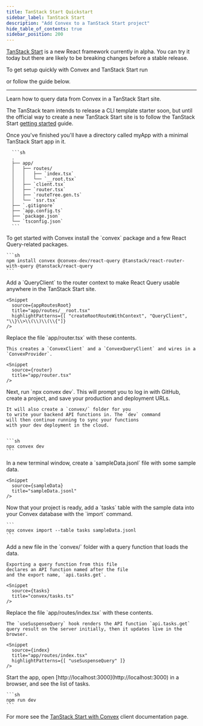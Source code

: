```yaml
---
title: TanStack Start Quickstart
sidebar_label: TanStack Start
description: "Add Convex to a TanStack Start project"
hide_table_of_contents: true
sidebar_position: 200
---
```



<Admonition type="caution" title="TanStack Start is in Alpha">

[TanStack Start](https://tanstack.com/start/latest) is a new React framework
currently in alpha. You can try it today but there are likely to be breaking
changes before a stable release.

</Admonition>

To get setup quickly with Convex and TanStack Start run

<p>
  <b>
    <CodeWithCopyButton text="npm create convex@latest -- -t tanstack-start" />
  </b>
</p>

or follow the guide below.

---

Learn how to query data from Convex in a TanStack Start site.

<StepByStep>
  <Step title="Create a TanStack Start site">

The TanStack team intends to release a CLI template starter soon, but until the
official way to create a new TanStack Start site is to follow the TanStack Start
[getting started](https://tanstack.com/router/latest/docs/framework/react/start/getting-started)
guide.

Once you've finished you'll have a directory called myApp with a minimal
TanStack Start app in it.

      ```sh
      .
      ├── app/
      │   ├── routes/
      │   │   ├── `index.tsx`
      │   │   └── `__root.tsx`
      │   ├── `client.tsx`
      │   ├── `router.tsx`
      │   ├── `routeTree.gen.ts`
      │   └── `ssr.tsx`
      ├── `.gitignore`
      ├── `app.config.ts`
      ├── `package.json`
      └── `tsconfig.json`
      ```

</Step>
  <Step title="Install the Convex client and server library">
    To get started with Convex install the `convex` package and a few React Query-related packages.

    ```sh
    npm install convex @convex-dev/react-query @tanstack/react-router-with-query @tanstack/react-query
    ```

  </Step>

  <Step title="Update app/routes/__root.tsx">
    Add a `QueryClient` to the router context to make React Query usable anywhere in the TanStack Start site.

    <Snippet
      source={appRoutesRoot}
      title="app/routes/__root.tsx"
      highlightPatterns={[ "createRootRouteWithContext", "QueryClient", "\\}\\>\\(\\)\\(\\{"]}
    />

  </Step>

  <Step title="Update app/router.tsx">
    Replace the file `app/router.tsx` with these contents.

    This creates a `ConvexClient` and a `ConvexQueryClient` and wires in a `ConvexProvider`.

    <Snippet
      source={router}
      title="app/router.tsx"
    />

  </Step>

  <Step title="Set up a Convex dev deployment">
    Next, run `npx convex dev`. This
    will prompt you to log in with GitHub,
    create a project, and save your production and deployment URLs.

    It will also create a `convex/` folder for you
    to write your backend API functions in. The `dev` command
    will then continue running to sync your functions
    with your dev deployment in the cloud.


    ```sh
    npx convex dev
    ```

  </Step>

  <Step title="Create sample data for your database">
    In a new terminal window, create a `sampleData.jsonl`
    file with some sample data.

    <Snippet
      source={sampleData}
      title="sampleData.jsonl"
    />

  </Step>

  <Step title="Add the sample data to your database">
    Now that your project is ready, add a `tasks` table
    with the sample data into your Convex database with
    the `import` command.

    ```
    npx convex import --table tasks sampleData.jsonl
    ```

  </Step>

  <Step title="Expose a database query">
    Add a new file <JSDialectFileName name="tasks.ts" /> in the `convex/` folder
    with a query function that loads the data.

    Exporting a query function from this file
    declares an API function named after the file
    and the export name, `api.tasks.get`.

    <Snippet
      source={tasks}
      title="convex/tasks.ts"
    />

  </Step>

  <Step title="Display the data in your app">
    Replace the file `app/routes/index.tsx` with these contents.

    The `useSuspenseQuery` hook renders the API function `api.tasks.get`
    query result on the server initially, then it updates live in the browser.

    <Snippet
      source={index}
      title="app/routes/index.tsx"
      highlightPatterns={[ "useSuspenseQuery" ]}
    />

  </Step>

  <Step title="Start the app">
    Start the app, open [http://localhost:3000](http://localhost:3000) in a browser,
    and see the list of tasks.

    ```sh
    npm run dev
    ```

  </Step>

</StepByStep>

For more see the
[TanStack Start with Convex](/docs/client/react/tanstack-start.mdx) client
documentation page.
